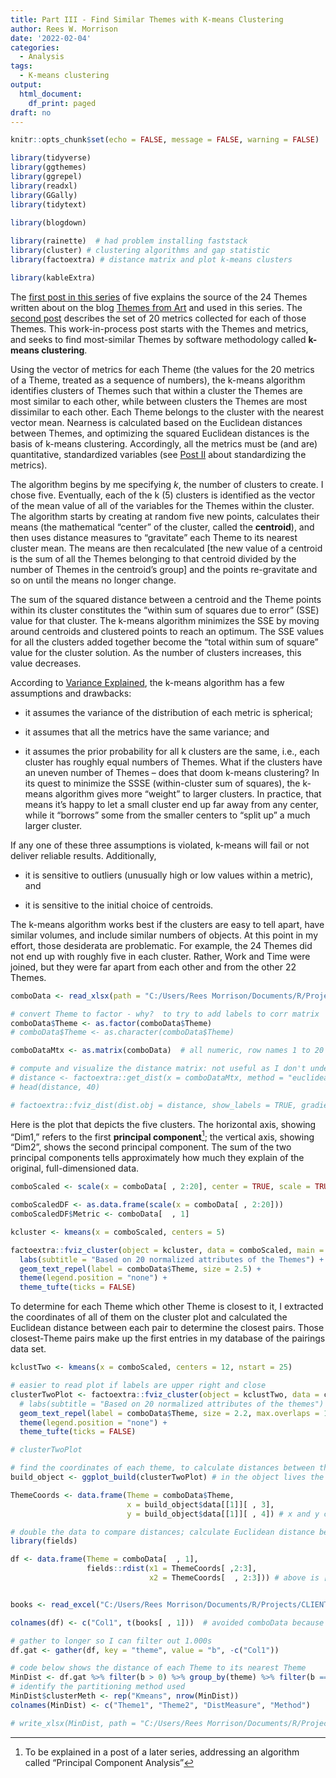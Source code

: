 ```yaml
---
title: Part III - Find Similar Themes with K-means Clustering
author: Rees W. Morrison
date: '2022-02-04'
categories:
  - Analysis
tags:
  - K-means clustering
output:
  html_document:
    df_print: paged
draft: no
---
```


```r

knitr::opts_chunk$set(echo = FALSE, message = FALSE, warning = FALSE)

library(tidyverse)  
library(ggthemes) 
library(ggrepel) 
library(readxl) 
library(GGally)
library(tidytext) 

library(blogdown)
 
library(rainette)  # had problem installing faststack
library(cluster) # clustering algorithms and gap statistic
library(factoextra) # distance matrix and plot k-means clusters

library(kableExtra)

```

The [first post in this series](first) of five explains the source of the 24 Themes written about on the blog [Themes from Art](https://themesfromart.com/) and used in this series. The [second post](second) describes the set of 20 metrics collected for each of those Themes.  This work-in-process post starts with the Themes and metrics, and seeks to find most-similar Themes by software methodology called **k-means clustering**.

<!--more-->

Using the vector of metrics for each Theme (the values for the 20 metrics of a Theme, treated as a sequence of numbers), the k-means algorithm identifies clusters of Themes such that within a cluster the Themes are most similar to each other, while between clusters the Themes are most dissimilar to each other. Each Theme belongs to the cluster with the nearest vector mean. Nearness is calculated based on the Euclidean distances between Themes, and optimizing the squared Euclidean distances is the basis of k-means clustering.  Accordingly, all the metrics must be (and are) quantitative, standardized variables (see [Post II](postII) about standardizing the metrics). 

The algorithm begins by me specifying *k*, the number of clusters to create. I chose five.  Eventually, each of the k (5) clusters is identified as the vector of the mean value of all of the variables for the Themes within the cluster. The algorithm starts by creating at random five new points, calculates their means (the mathematical "center" of the cluster, called the **centroid**), and then uses distance measures to "gravitate" each Theme to its nearest cluster mean. The means are then recalculated [the new value of a centroid is the sum of all the Themes belonging to that centroid divided by the number of Themes in the centroid's group] and the points re-gravitate and so on until the means no longer change.

The sum of the squared distance between a centroid and the Theme points within its cluster constitutes the "within sum of squares due to error" (SSE) value for that cluster. The k-means algorithm minimizes the SSE by moving around centroids and clustered points to reach an optimum. The SSE values for all the clusters added together become the "total within sum of square" value for the cluster solution.  As the number of clusters increases, this value decreases.

According to [Variance Explained](http://varianceexplained.org/r/kmeans-free-lunch/), the k-means algorithm has a few assumptions and drawbacks:

* it assumes the variance of the distribution of each metric is spherical;

* it assumes that all the metrics have the same variance; and

* it assumes the prior probability for all k clusters are the same, i.e., each cluster has roughly equal numbers of Themes. What if the clusters have an uneven number of Themes -- does that doom k-means clustering? In its quest to minimize the SSSE (within-cluster sum of squares), the k-means algorithm gives more "weight" to larger clusters. In practice, that means it's happy to let a small cluster end up far away from any center, while it "borrows" some from the smaller centers to "split up" a much larger cluster.  

If any one of these three assumptions is violated, k-means will fail or not deliver reliable results.  Additionally, 

* it is sensitive to outliers (unusually high or low values within a metric), and

* it is sensitive to the initial choice of centroids. 

The k-means algorithm works best if the clusters are easy to tell apart, have similar volumes, and include similar numbers of objects.  At this point in my effort, those desiderata are problematic.  For example, the 24 Themes did not end up with roughly five in each cluster.  Rather, Work and Time were joined, but they were far apart from each other and from the other 22 Themes.\

```r

comboData <- read_xlsx(path = "C:/Users/Rees Morrison/Documents/R/Projects/CLIENTS/Themes/Analytics/comboData.xlsx")

# convert Theme to factor - why?  to try to add labels to corr matrix
comboData$Theme <- as.factor(comboData$Theme)
# comboData$Theme <- as.character(comboData$Theme)

comboDataMtx <- as.matrix(comboData)  # all numeric, row names 1 to 20

# compute and visualize the distance matrix: not useful as I don't understand
# distance <- factoextra::get_dist(x = comboDataMtx, method = "euclidean") # label rows and cols?
# head(distance, 40)

# factoextra::fviz_dist(dist.obj = distance, show_labels = TRUE, gradient = list(low = "#00AFBB", mid = "white", high = "#FC4E07"))
```

Here is the plot that depicts the five clusters.  The horizontal axis, showing "Dim1," refers to the first **principal component**^[To be explained in a post of a later series, addressing an algorithm called "Principal Component Analysis"]; the vertical axis, showing "Dim2", shows  the second principal component.  The sum of the two principal components tells approximately how much they explain of the original, full-dimensioned data.\


```r
comboScaled <- scale(x = comboData[ , 2:20], center = TRUE, scale = TRUE)

comboScaledDF <- as.data.frame(scale(x = comboData[ , 2:20]))
comboScaledDF$Metric <- comboData[  , 1]

```

```r

kcluster <- kmeans(x = comboScaled, centers = 5)

factoextra::fviz_cluster(object = kcluster, data = comboScaled, main = "Cluster Plot of 24 Themes in Five Clusters", geom = "point") +
  labs(subtitle = "Based on 20 normalized attributes of the Themes") +
  geom_text_repel(label = comboData$Theme, size = 2.5) +
  theme(legend.position = "none") +
  theme_tufte(ticks = FALSE)

```

To determine for each Theme which other Theme is closest to it, I extracted the coordinates of all of them on the cluster plot and calculated the Euclidean distance between each pair to determine the closest pairs.  Those closest-Theme pairs make up the first entries in my database of the pairings data set.\

```r

kclustTwo <- kmeans(x = comboScaled, centers = 12, nstart = 25) 

# easier to read plot if labels are upper right and close
clusterTwoPlot <- factoextra::fviz_cluster(object = kclustTwo, data = comboScaled, main = "Cluster Plot of 24 Themes in Twelve Clusters", geom = "point") +
  # labs(subtitle = "Based on 20 normalized attributes of the themes") +
  geom_text_repel(label = comboData$Theme, size = 2.2, max.overlaps = 12) +
  theme(legend.position = "none") +
  theme_tufte(ticks = FALSE) 

# clusterTwoPlot

# find the coordinates of each theme, to calculate distances between them 
build_object <- ggplot_build(clusterTwoPlot) # in the object lives the data, extracted into a dataframe below.from https://medium.com/@jireh/a-clever-use-of-ggplot-internals-bbb168133909

ThemeCoords <- data.frame(Theme = comboData$Theme,
                          x = build_object$data[[1]][ , 3],
                          y = build_object$data[[1]][ , 4]) # x and y coordinates!

# double the data to compare distances; calculate Euclidean distance between each point
library(fields)

df <- data.frame(Theme = comboData[  , 1],
                 fields::rdist(x1 = ThemeCoords[ ,2:3],
                               x2 = ThemeCoords[  , 2:3])) # above is [1, 2]


books <- read_excel("C:/Users/Rees Morrison/Documents/R/Projects/CLIENTS/Themes/Metrics of Themes.xlsx", sheet = "BookTitles", range = "A1:B25")

colnames(df) <- c("Col1", t(books[ , 1]))  # avoided comboData because themes are factors

# gather to longer so I can filter out 1.000s
df.gat <- gather(df, key = "theme", value = "b", -c("Col1"))

# code below shows the distance of each Theme to its nearest Theme 
MinDist <- df.gat %>% filter(b > 0) %>% group_by(theme) %>% filter(b == min(b)) %>% arrange(b)
# identify the partitioning method used
MinDist$clusterMeth <- rep("Kmeans", nrow(MinDist))
colnames(MinDist) <- c("Theme1", "Theme2", "DistMeasure", "Method")

# write_xlsx(MinDist, path = "C:/Users/Rees Morrison/Documents/R/Projects/CLIENTS/Themes/Analytics/kmeansPtDistances.xlsx")

```
